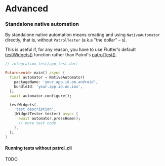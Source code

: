 # Advanced

### Standalone native automation

By standalone native automation means creating and using `NativeAutomator`
directly, that is, without `PatrolTester` (a.k.a "the dollar" – `$`).

This is useful if, for any reason, you have to use Flutter's default
[testWidgets()][test_widgets] function rather than Patrol's
[patrolTest()][patrol_test].

```dart
// integration_test/app_test.dart

Future<void> main() async {
  final automator = NativeAutomator(
    packageName: 'your.app.id.on.android',
    bundleId: 'your.app.id.on.ios',
  );
  await automator.configure();

  testWidgets(
    'test description',
    (WidgetTester tester) async {
      await automator.pressHome();
      // more test code
    },
  );
}
```

[test_widgets]: https://api.flutter.dev/flutter/flutter_test/testWidgets.html
[patrol_test]: https://pub.dev/documentation/patrol/latest/patrol/patrolTest.html

#### Running tests without patrol_cli

TODO
